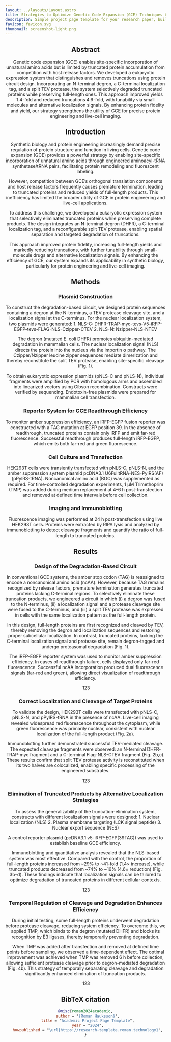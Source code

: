 ```yaml
---
layout: ../layouts/Layout.astro
title: Strategies to Optimize Genetic Code Expansion (GCE) Techniques by Reducing Truncated Protein Production
description: Simple project page template for your research paper, built with Astro and Tailwind CSS
favicon: favicon.svg
thumbnail: screenshot-light.png
---
```







<Header
  title={frontmatter.title}
  authors={[
    {
      name: "Linlin Li",
      url: "https://linlinbio.github.io",
      institution: "Wuhan University",
    },
    {
      name: "Miao Yu",
      institution: "Wuhan University",
      notes: ["*"],
    },
  ]}
  conference="Sep 2024 – Jun 2025"
  />


<HighlightedSection class="text-justify">

## Abstract

<section class="text-justify">
  Genetic code expansion (GCE) enables site-specific incorporation of unnatural amino acids but is limited by truncated protein accumulation from competition with host release factors. We developed a eukaryotic expression system that distinguishes and removes truncations using protein circuit design. Incorporating an N-terminal degron, a C-terminal localization tag, and a split TEV protease, the system selectively degraded truncated proteins while preserving full-length ones. This approach improved yields 1.4-fold and reduced truncations 4.6-fold, with tunability via small molecules and alternative localization signals. By enhancing protein fidelity and yield, our strategy strengthens the utility of GCE for precise protein engineering and live-cell imaging.
</section>

</HighlightedSection>


## Introduction

<section class="text-justify">
  Synthetic biology and protein engineering increasingly demand precise regulation of protein structure and function in living cells. Genetic code expansion (GCE) provides a powerful strategy by enabling site-specific incorporation of unnatural amino acids through engineered aminoacyl-tRNA synthetase/tRNA pairs, facilitating protein remodeling and fluorescent labeling.
  <p class="mt-4">
    However, competition between GCE’s orthogonal translation components and host release factors frequently causes premature termination, leading to truncated proteins and reduced yields of full-length products. This inefficiency has limited the broader utility of GCE in protein engineering and live-cell applications.
  </p>
  <p class="mt-4">
    To address this challenge, we developed a eukaryotic expression system that selectively eliminates truncated proteins while preserving complete products. The design integrates an N-terminal degron (DHFR), a C-terminal localization tag, and a reconfigurable split TEV protease, enabling spatial separation and targeted degradation of truncations.
  </p>
  <p class="mt-4">
    This approach improved protein fidelity, increasing full-length yields and markedly reducing truncations, with further tunability through small-molecule drugs and alternative localization signals. By enhancing the efficiency of GCE, our system expands its applicability in synthetic biology, particularly for protein engineering and live-cell imaging.
  </p>
</section>

## Methods
### Plasmid Construction
<section class="text-justify">
  To construct the degradation-based circuit, we designed protein sequences containing a degron at the N-terminus, a TEV protease cleavage site, and a localization signal at the C-terminus. For the nuclear localization system, two plasmids were generated:
  1. NLS-C: DHFR-TRAP-myc-tevs-V5-iRFP-EGFP-tevs-FLAG-NLS-Czipper-CTEV
  2. NLS-N: Nzipper-NLS-NTEV
  <p class="mt-4">
    The degron (mutated E. coli DHFR) promotes ubiquitin-mediated degradation in mammalian cells. The nuclear localization signal (NLS) directs the protein into the nucleus via the importin α pathway. The Czipper/Nzipper leucine zipper sequences mediate dimerization and thereby reconstitute the split TEV protease, enabling site-specific cleavage (Fig. 1).
  </p>
  <p class="mt-4">
    To obtain eukaryotic expression plasmids (pNLS-C and pNLS-N), individual fragments were amplified by PCR with homologous arms and assembled into linearized vectors using Gibson recombination. Constructs were verified by sequencing. Endotoxin-free plasmids were prepared for mammalian cell transfection.
  </p>
</section>

### Reporter System for GCE Readthrough Efficiency

<section class="text-justify">
  To monitor amber suppression efficiency, an iRFP-EGFP fusion reporter was constructed with a TAG mutation at EGFP position 39. In the absence of readthrough, truncated proteins contain only iRFP and emit far-red fluorescence. Successful readthrough produces full-length iRFP-EGFP, which emits both far-red and green fluorescence.
</section>

### Cell Culture and Transfection

<section class="text-justify">
HEK293T cells were transiently transfected with pNLS-C, pNLS-N, and the amber suppression system plasmid pcDNA3.1 U6FulltRNA-NES-PylRS(AF) (pPylRS-tRNA). Noncanonical amino acid (BOC) was supplemented as required. For time-controlled degradation experiments, 1 μM Trimethoprim (TMP) was added during medium replacement at 4–6 h post-transfection and removed at defined time intervals before cell collection.
</section>

### Imaging and Immunoblotting

<section class="text-justify">
Fluorescence imaging was performed at 24 h post-transfection using live HEK293T cells. Proteins were extracted by RIPA lysis and analyzed by immunoblotting to detect cleavage fragments and quantify the ratio of full-length to truncated proteins.
</section>

## Results
### Design of the Degradation-Based Circuit
<section class="text-justify">
  In conventional GCE systems, the amber stop codon (TAG) is reassigned to encode a noncanonical amino acid (ncAA). However, because TAG remains recognized by release factors, premature termination generates truncated proteins lacking C-terminal regions. To selectively eliminate these truncation products, we engineered a circuit in which (i) a degron was fused to the N-terminus, (ii) a localization signal and a protease cleavage site were fused to the C-terminus, and (iii) a split TEV protease was expressed in cells with the same localization pattern as the full-length protein.
  <p class="mt-4">
    In this design, full-length proteins are first recognized and cleaved by TEV, thereby removing the degron and localization sequences and restoring proper subcellular localization. In contrast, truncated proteins, lacking the C-terminal localization signal and protease site, remain degron-tagged and undergo proteasomal degradation (Fig. 1).
  </p>
  <p class="mt-4">
    The iRFP-EGFP reporter system was used to monitor amber suppression efficiency. In cases of readthrough failure, cells displayed only far-red fluorescence. Successful ncAA incorporation produced dual fluorescence signals (far-red and green), allowing direct visualization of readthrough efficiency.
  </p>
</section>

<Figure>
  <Image slot="figure" source={fig1} altText="123" />
  <span slot="caption">123</span>
</Figure>

### Correct Localization and Cleavage of Target Proteins

<section class="text-justify">
  To validate the design, HEK293T cells were transfected with pNLS-C, pNLS-N, and pPylRS-tRNA in the presence of ncAA. Live-cell imaging revealed widespread red fluorescence throughout the cytoplasm, while green fluorescence was primarily nuclear, consistent with nuclear localization of the full-length product (Fig. 2a).
  <p class="mt-4">
    Immunoblotting further demonstrated successful TEV-mediated cleavage. The expected cleavage fragments were observed: an N-terminal DHFR-TRAP-myc fragment and a C-terminal Flag-NLS-CTEV fragment (Fig. 2b,c). These results confirm that split TEV protease activity is reconstituted when its two halves are colocalized, enabling specific processing of the engineered substrates.
  </p>
</section>

<Figure>
  <Image slot="figure" source={fig2} altText="123" />
  <span slot="caption">123</span>
</Figure>

### Elimination of Truncated Products by Alternative Localization Strategies

<section class="text-justify">
  To assess the generalizability of the truncation-elimination system, constructs with different localization signals were designed:
  1. Nuclear localization (NLS)
  2. Plasma membrane targeting (LCK signal peptide)
  3. Nuclear export sequence (NES)
  <p class="mt-4">
    A control reporter plasmid (pcDNA3.1 v5-iRFP-EGFP(39TAG)) was used to establish baseline GCE efficiency.
  </p>
  <p class="mt-4">
    Immunoblotting and quantitative analysis revealed that the NLS-based system was most effective. Compared with the control, the proportion of full-length proteins increased from ~29% to ~41-fold (1.4× increase), while truncated products decreased from ~74% to ~16% (4.6× reduction) (Fig. 3b–d). These findings indicate that localization signals can be tailored to optimize degradation of truncated proteins in different cellular contexts.
  </p>
</section>

<Figure>
  <Image slot="figure" source={fig3} altText="123" />
  <span slot="caption">123</span>
</Figure>

### Temporal Regulation of Cleavage and Degradation Enhances Efficiency
<section class="text-justify">
  During initial testing, some full-length proteins underwent degradation before protease cleavage, reducing system efficiency. To overcome this, we applied TMP, which binds to the degron (mutated DHFR) and blocks its recognition by E3 ligases, thereby temporarily preventing degradation.
  <p class="mt-4">
    When TMP was added after transfection and removed at defined time points before sampling, we observed a time-dependent effect. The optimal improvement was achieved when TMP was removed 6 h before collection, allowing sufficient protease cleavage prior to degron-mediated degradation (Fig. 4b). This strategy of temporally separating cleavage and degradation significantly enhanced elimination of truncation products.
  </p>
</section>

<Figure>
  <Image slot="figure" source={fig4} altText="123" />
  <span slot="caption">123</span>
</Figure>

## BibTeX citation

```bibtex
@misc{roman2024academic,
  author = "{Roman Hauksson}",
  title = "Academic Project Page Template",
  year = "2024",
  howpublished = "\url{https://research-template.roman.technology}",
}
```